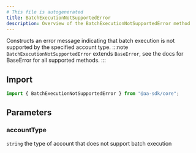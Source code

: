 ```yaml
---
# This file is autogenerated
title: BatchExecutionNotSupportedError
description: Overview of the BatchExecutionNotSupportedError method
---
```


Constructs an error message indicating that batch execution is not supported by the specified account type.
:::note
`BatchExecutionNotSupportedError` extends `BaseError`, see the docs for BaseError for all supported methods.
:::

## Import

```ts
import { BatchExecutionNotSupportedError } from "@aa-sdk/core";
```

## Parameters

### accountType

`string`
the type of account that does not support batch execution
